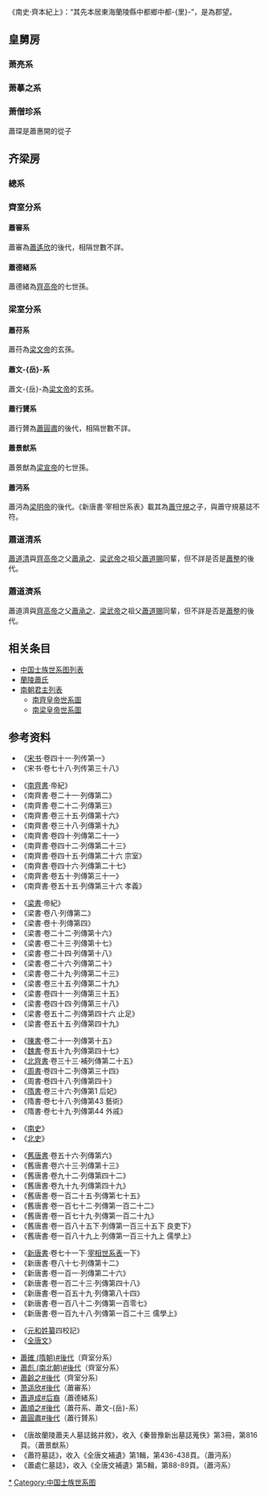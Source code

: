 《南史·齊本紀上》：“其先本居東海蘭陵縣中都鄉中都-{里}-”，是為郡望。

==皇舅房==
===萧亮系===
<center>
{{chart/start|style=font: 80% sans-serif;width:intrinsic;width:-moz-max-content;width:-webkit-max-content;width:max-content;}}
{{chart| | | | | | | | | | | | | Li |Li=侍御史<br>[[萧亮_(东晋)|萧亮]]}}
{{chart| | | | | | | | | | | | | |!}}
{{chart| | | | | | | | | | | | | Zh |Zh=封阳县侯<br>[[萧卓|萧卓]]}}
{{chart| | | | | | | | | |,|-|-|-|(}}
{{chart| | | | | | | | | Ws | | Yz |Ws=孝懿皇后<br>[[萧文寿|萧文寿]]|Yz=封阳县侯<br>[[萧源之|萧源之]]}}
{{chart| | | | | | | | | | | | | |)|-|-|-|.}}
{{chart| | | | | | | | | | | | | Sh | | Sd |Sh=封阳穆侯<br>[[萧思话|萧思话]]|Sd=[[萧思度|萧思度]]}}
{{chart| |,|-|-|-|v|-|-|-|v|-|-|-|+|-|-|-|v|-|-|-|v|-|-|-|.}}
{{chart| Hk | | Hm | | Hj | | Hx | | Hl | | Hq | | Xf |Hk=封阳县侯<br>[[萧惠开|萧惠开]]|Hm=吳興太守<br>[[萧惠明|萧惠明]]|Hj=金紫光祿大夫<br>[[萧惠基|萧惠基]]|Hx=金紫光祿大夫<br>[[萧惠休|萧惠休]]|Hl=征虜長史<br>[[萧惠朗|萧惠朗]]|Hq=[[萧惠蒨|萧惠蒨]]|Xf=[[刘休范|刘休范]]妻}}
{{chart| |!| | | |!| | | |!| | | | | | | | | | | |!}}
{{chart| Ru | | Ss | | Qi | | | | | | | | | | Ji |Ru=封阳县侯<br>[[萧叡|-{萧叡}-]]|Ss=中書侍郎<br>[[萧眎素|萧眎素]]|Qi=臨海郡太守<br>[[萧洽|萧洽]]|Ji=左民尚書<br>[[萧介|萧介]]}}
{{chart| | | | | | | | | | | | | | | | | |,|-|-|-|+|-|-|-|.}}
{{chart| | | | | | | | | | | | | | | | | Yu | | Yi | | To |Yu=黃門侍郎<br>[[萧允|萧允]]|Yi=封阳县侯<br>[[萧引|萧引]]|To=[[萧肜|萧肜]]}}
{{chart| | | | | | | | | | | | | | | | | | | | | |!| | | |!}}
{{chart| | | | | | | | | | | | | | | | | | | | | Dy | | Ly |Dy=武陽博侯<br>[[萧德言|萧德言]]|Ly=[[萧立言|萧立言]]}}
{{chart| | | | | | | | | | | | | | | | | | | | | |!| | | |!}}
{{chart| | | | | | | | | | | | | | | | | | | | | Sh | |Jj |Sh=朝散大夫<br>[[萧沈|萧沈]]|Jj=[[陈敬俭|陈敬俭]]妻}}
{{chart| | | | | | | | | | | | | | | | | | | | | |!}}
{{chart| | | | | | | | | | | | | | | | | | | | | Aj |Aj=徐州刺史<br>[[萧安节|萧安节]]}}
{{chart| | | | | | | | | | | | | | | | | |,|-|-|-|+|-|-|-|v|-|-|-|.| }}
{{chart| | | | | | | | | | | | | | | | | Zz | | Yj | | Gw | | Dt |Zz=中書令<br>[[萧至忠|萧至忠]]|Yj=諫議大夫<br>[[萧元嘉|萧元嘉]]|Gw=工部員外郎<br>[[萧广微|萧广微]]|Dt=[[萧大通|萧大通]]}}
{{chart| | | | | | | | | | | | | |,|-|-|-|+|-|-|-|.}}
{{chart| | | | | | | | | | | | | He | | Ka | | Su |He=[[萧衡|萧衡]]|Ka=[[萧衎|萧衎]]|Su=[[萧随|萧随]]}}
{{chart/end}}
</div>
</center>

===萧摹之系===
<center>
{{chart/start|style=font: 80% sans-serif;width:intrinsic;width:-moz-max-content;width:-webkit-max-content;width:max-content;}}
{{chart| Mz |Mz=征虜將軍<br>[[萧摹之|萧摹之]]}}
{{chart| |)|-|-|-|.|}}
{{chart| Bi | |Ji |Bi=[[萧斌|萧斌]]|Ji=安南諮議參軍<br>[[萧简|萧简]]}}
{{chart/end}}
</div>
</center>

===萧僧珍系===
蕭琛是蕭惠開的從子
<center>
{{chart/start|style=font: 80% sans-serif;width:intrinsic;width:-moz-max-content;width:-webkit-max-content;width:max-content;}}
{{chart| | | | | Sz |Sz=[[萧僧珍|萧僧珍]]}}
{{chart| | | | | |!|}}
{{chart| | | | | Hx |Hx=[[萧惠训|萧惠训]]}}
{{chart| |,|-|-|-|(|}}
{{chart| Gu | | Ch |Gu=[[萧璝|萧璝]]|Ch=平子<br>[[萧琛|萧琛]]}}
{{chart| | | | | |!|}}
{{chart| | | | | Yo |Yo=[[萧游|萧游]]}}
{{chart| | | | | |!|}}
{{chart| | | | | Mi |Mi=[[萧密|萧密]]}}
{{chart/end}}
</center>

==齐梁房==
===總系===
<center>
{{chart/start|style=font: 80% sans-serif;width:intrinsic;width:-moz-max-content;width:-webkit-max-content;width:max-content;}}
{{chart | | | | | | | | | | | | | | | | | | | Zh |Zh=[[萧整|萧整]]}}
{{chart | | | | | | | | | |,|-|-|-|-|-|-|-|-|-|^|-|-|-|-|-|-|-|-|-|.}}
{{chart | | | | | | | | | Ju | | | | | | | | | | | | | | | | | | Xi |Ju=[[萧隽|萧隽]]|Xi=[[蕭鎋|蕭鎋]]}}
{{chart | | | | | | | | | |!| | | | | | | | | | | | | | | | | | | |!}}
{{chart | | | | | | | | | Le | | | | | | | | | | | | | | | | | | Fu |Le=[[萧乐子|萧乐子]]|Fu=[[萧副子|萧副子]]}}
{{chart | | | | | | | | | |!| | | | | | | | | | | | | | | | | | | |!}}
{{chart | | | | | | | | | Cz | | | | | | | | | | | | | | | | | | Dc |Cz=齐宣帝<br>[[萧承之|萧承之]]|Dc=[[萧道赐|萧道赐]]}}
{{chart | | | | | |,|-|-|-|^|-|-|-|.| | | | | | | | | | | | | | | |!}}
{{chart | | | | | Ds | | | | | | Dc | | | | | | | | | | | | | | Sz |Ds=齐景皇<br>[[萧道生|萧道生]]|Dc='''齐高帝'''<br>[[萧道成|萧道成]]|Sz=梁文帝<br>[[萧顺之|萧顺之]]}}
{{chart | | | | | |!| | | | | | | |!| | | |,|-|-|-|-|-|-|-|-|-|-|-|+|-|-|-|-|-|-|-|-|-|-|-|-|-|-|-|-|-|-|-|v|-|-|-|.|}}
{{chart | | | | | Lu | | | | | | Ze | | Yi | | | | | | | | | | Ya | | | | | | | | | | | | | | | | | | Ho | | Hu |Lu='''齐明帝'''<br>[[萧鸾|萧鸾]]|Ze='''齐武帝'''<br>[[萧赜|萧赜]]|Yi=长沙宣武王<br>[[萧懿|萧懿]]|Ya='''梁武帝'''<br>[[萧衍|萧衍]]|Ho=临川靖惠王<br>[[萧宏|萧宏]]|Hu=鄱陽忠烈王<br>[[蕭恢|蕭恢]]}}
{{chart | |,|-|-|-|+|-|-|-|.| | | |!| | | |!| | | | | | | |,|-|-|-|+|-|-|-|-|-|-|-|-|-|-|-|v|-|-|-|.| | | |!| | | |!}}
{{chart | Bj | | By | | Br | | Cm | | Ym | | | | | | To | | Ga | | | | | | | | | | Yi | | Ji | | Lh | | Ds |Bj='''东昏侯'''<br>[[萧宝卷|萧宝卷]]|By=鄱陽王<br>[[萧宝夤|萧宝夤]]|Br='''齐和帝'''<br>[[萧宝融|萧宝融]]|Cm=齐文帝<br>[[萧长懋|萧长懋]]|Ym='''梁闵帝'''<br>[[萧渊明|萧渊明]]|To=梁昭明帝<br>[[萧统|萧统]]|Ga='''梁简文帝'''<br>[[萧纲|萧纲]]|Yi='''梁元帝'''<br>[[萧绎|萧绎]]|Ji=武陵贞献王<br>[[萧纪|萧纪]]|Lh=臨賀王<br>[[萧正德|萧正德]]|Ds=武林侯<br>[[蕭諮|蕭諮]]}}
{{chart | | | | | | | | | |,|-|-|-|(| | | |!| | | |,|-|-|-|(| | | | | | | | | | | | | | | |)|-|-|-|.| | | | | | | |!}}
{{chart | | | | | | | | | Zy | | Zw | | Du | | Hu | | Ch | | | | | | | | | | | | | | Fd | | Fz | | | | | | Zc |Zy='''鬱林王'''<br>[[萧昭业|萧昭业]]|Zw='''海陵恭王'''<br>[[萧昭文|萧昭文]]|Hu=梁安帝<br>[[萧欢|萧欢]]|Ch='''梁宣帝'''<br>[[萧詧|萧詧]]|Fd=武烈世子<br>[[萧方等|萧方等]]|Fz='''梁敬帝'''<br>[[萧方智|萧方智]]|Du=高唐王<br>[[蕭盾|蕭盾]]|Zc=江陰郡王<br>[[蕭季卿|蕭季卿]]}}
{{chart | | | | | | | | | | | | | | | | | |!| | | |!| | | |)|-|-|-|-|-|-|-|-|-|-|-|.| | | |!}}
{{chart | | | | | | | | | | | | | | | | | Gy | | Do | | Ku | | | | | | | | | | Ya | | Zh |Do=豫章王<br>[[萧栋|萧栋]]|Ku='''梁明帝'''<br>[[萧岿|萧岿]]|Ya=河間忠烈王<br>[[蕭巖_(南北朝)|蕭巖]]|Zh=永嘉王<br>[[萧庄|萧庄]]|Gy=高邑公<br>[[蕭岱|蕭岱]]}}
{{chart | | | | | | | | | | | | | | | | | |!| | | |,|-|-|-|+|-|-|-|v|-|-|-|.| | | |!}}
{{chart | | | | | | | | | | | | | | | | | Zh | | Xh | | Co | | Uy | | Yu | | Xu |Xh=[[愍皇后_(隋朝)|萧皇后]]|Yu=[[萧瑀|萧瑀]]|Co='''梁孝靖帝'''<br>[[萧琮|萧琮]]|Xu=河間文憲王<br>[[萧璿|萧璿]]|Uy=[[蕭珣|蕭珣]]|Zh=[[蕭憬|蕭憬]]}}
{{chart | | | | | | | | | | | | | | | | | |!| | | | | | | |,|-|-|-|(| | | | | | | |!}}
{{chart | | | | | | | | | | | | | | | | | Yl | | | | | | Ju | | Un | | | | | | Xi |Xi=[[萧铣|萧铣]]|Ju=[[蕭鉅|蕭鉅]]|Un=[[蕭鈞_(唐朝)|蕭鈞]]|Yl=[[蕭元祚|蕭元祚]]}}
{{chart | | | | | | | | | | | | | | | | | |!| | | | | | | |!| | | |!| | | | |}}
{{chart | | | | | | | | | | | | | | | | | Li | | | | | | Se | | Gu | | | | | | | |Se=[[萧嗣業|萧嗣業]]|Gu=[[蕭灌|蕭灌]]|Li=[[蕭諒|蕭諒]]}}
{{chart | | | | | | | | | | | | | | | | | |!| | | | | | | | | | | |!| | | | |}}
{{chart | | | | | | | | | | | | | | | | | Zh | | | | | | | | | | So | | | | | | | |So=[[蕭嵩|蕭嵩]]|Zh=[[萧直_(唐朝)|蕭直]]}}
{{chart | | | | | | | | | | | | | | | | | |!| | | | | | | |,|-|-|-|(| | | | |}}
{{chart | | | | | | | | | | | | | | | | | Ge | | | | | | Hu | | He | | | |Hu=[[蕭華_(唐朝)|蕭華]]|He=[[蕭衡|蕭衡]]|Ge=[[萧革_(唐朝)|蕭革]]}}
{{chart | | | | | | | | | | | | | | | | | |!| | | |,|-|-|-|(| | | |)|-|-|-|.| | | | |}}
{{chart | | | | | | | | | | | | | | | | | Ye | | Eo | | Wu | | Fu | | Sh | | | |Fu=[[萧复|萧复]]|Sh=[[蕭升|蕭升]]|Eo=[[蕭恆|蕭恆]]|Wu=[[蕭悟|蕭悟]]|Ye=[[蕭鄴|蕭鄴]]}}
{{chart | | | | | | | | | | | | | | | | | | | | | |!| | | |!| | | |!| | | |!|}}
{{chart | | | | | | | | | | | | | | | | | | | | | Fu | | Fa | | Zh | | Hu | | | |Fu=[[蕭俛|蕭俛]]|Fa=[[蕭倣_(唐朝)|蕭倣]]|Hu=惠妃<br>[[蕭妃_(唐順宗)|蕭氏]]|Zh=[[蕭偡|蕭偡]]}}
{{chart | | | | | | | | | | | | | | | | | | | | | | | | | |!| | | |!| | | | | | | |}}
{{chart | | | | | | | | | | | | | | | | | | | | | | | | | Li | | Zh | | | | | | | |Li=[[蕭廩_(唐朝)|蕭廩]]|Zh=[[蕭寘|蕭寘]]}}
{{chart | | | | | | | | | | | | | | | | | | | | | |,|-|-|-|(| | | |!| | | | | | | |}}
{{chart | | | | | | | | | | | | | | | | | | | | | Qi | | Yi | | Go | | | | | | | |Qi=[[蕭頃|蕭頃]]|Yi=[[蕭益|蕭益]]|Go=[[蕭遘|蕭遘]]}}
{{chart | | | | | | | | | | | | | | | | | | | | | | | | | |!| | | | | | | |}}
{{chart | | | | | | | | | | | | | | | | | | | | | | | | | Cu | |Cu=[[蕭漼|蕭漼]]}}
{{chart | | | | | | | | | | | | | | | | | | | | | | | | | |!| | | | | | | |}}
{{chart | | | | | | | | | | | | | | | | | | | | | | | | | Yf | |Yf=[[蕭義方|蕭義方]]}}
{{chart | | | | | | | | | | | | | | | | | | | | | | | | | |!| | | | | | | |}}
{{chart | | | | | | | | | | | | | | | | | | | | | | | | | Zo | |Zo=[[蕭揔|蕭揔]]}}
{{chart/end}}
</div>
</center>

===齊室分系===
<center>
{{chart/start|style=font: 80% sans-serif;width:intrinsic;width:-moz-max-content;width:-webkit-max-content;width:max-content;}}
{{chart| | | | | | | | | | | | | | | | | | | | | | | | | | | | | | | | | | | | | | | | | | | | | | | | | | | | | | | | | | | | | | | | | | | | | | | | | | | | | | | | | | | | | | | | | | | | | | | | |  Ju | Ju=即丘令<br>[[蕭雋|蕭雋]]}}
{{chart| | | | | | | | | | | | | | | | | | | | | | | | | | | | | | | | | | | | | | | | | | | | | | | | | | | | | | | | | | | | | | | | | | | | | | | | | | | | | | | | | | | | | | | | | | | | | | | | | |)|-|-|-|-|-|-|-|-|-|-|-|-|-|-|-|-|-|-|-|-|-|-|-|-|-|-|-|-|-|-|-|-|-|-|-|-|-|-|-|-|-|-|-|-|-|-|-|-|-|-|-|-|-|-|-|-|-|-|-|-|-|-|-|-|-|-|-|-|-|-|-|-|-|-|-|-|-|-|-|-|-|-|-|-|-|-|-|-|-|-|-|-|-|-|-|-|-|-|-|-|-|-|-|-|-|-|-|-|-|-|-|-|-|-|-|-|-|-|-|-|-|-|-|-|-|-|-|-|-|-|-|-|-|-|-|-|-|-|-|-|-|-|-|-|-|-|-|-|-|-|-|.|}}
{{chart| | | | | | | | | | | | | | | | | | | | | | | | | | | | | | | | | | | | | | | | | | | | | | | | | | | | | | | | | | | | | | | | | | | | | | | | | | | | | | | | | | | | | | | | | | | | | | | | |  Yz | | | | | | | | | | | | | | | | | | | | | | | | | | | | | | | | | | | | | | | | | | | | | | | | | | | | | | | | | | | | | | | | | | | | | | | | | | | | | | | | | | | | | | | | | | | | | | | | | | | | | | | | | | | | | | | | | | | | | | | | | | | | | | | | | | | | | | | | | | | | | | | | | | | | | |  Lz | Yz=太常<br>[[蕭樂子|蕭樂子]]|Lz=衛軍錄事參軍<br>[[蕭隆子|蕭隆子]]}}
{{chart| | | | | |,|-|-|-|-|-|-|-|-|-|-|-|-|-|-|-|-|-|-|-|-|-|-|-|-|-|-|-|-|-|-|-|-|-|-|-|-|-|-|-|-|-|-|-|-|-|-|-|-|-|-|-|-|-|-|-|-|-|-|-|-|-|-|-|-|-|-|-|-|-|-|-|-|-|-|-|-|-|-|-|-|-|-|-|-|-|-|-|-|-|-|-|+|-|-|-|-|-|-|-|-|-|-|-|-|-|-|-|-|-|-|-|-|-|-|-|-|-|-|-|-|-|-|-|-|-|-|-|-|-|-|-|-|-|-|-|-|-|-|-|-|-|-|-|-|-|-|-|-|-|-|-|-|-|-|-|-|-|-|-|-|-|-|-|-|-|-|-|-|-|-|-|-|-|-|-|-|-|-|-|-|-|-|-|-|-|-|-|-|-|-|-|-|-|-|-|-|-|-|-|-|-|-|-|-|-|-|-|-|-|-|-|-|-|-|-|-|-|-|-|-|-|-|-|-|-|-|-|-|-|-|-|-|-|-|-|-|-|-|-|.| | | |!|}}
{{chart| | | | |  Fz | | | | | | | | | | | | | | | | | | | | | | | | | | | | | | | | | | | | | | | | | | | | | | | | | | | | | | | | | | | | | | | | | | | | | | | | | | | | | | | | | | | | | | | | | |  Cz | | | | | | | | | | | | | | | | | | | | | | | | | | | | | | | | | | | | | | | | | | | | | | | | | | | | | | | | | | | | | | | | | | | | | | | | | | | | | | | | | | | | | | | | | | | | | | | | | | | | | | | | | | | | | | | | | | | | | | | | | | | | | | | | | | | | | | | | | | | | | | | | | |  Yz | |  Sz | Fz=西平太守<br>[[蕭奉之|蕭奉之]]|Cz='''宣'''皇帝<br>[[蕭承之|蕭承之]]|Yz=員外郎<br>[[蕭爰之|蕭爰之]]|Sz=冠軍中兵參軍<br>[[蕭始之|蕭始之]]}}
{{chart| | | | | |:| | | | | | | |,|-|-|-|-|-|-|-|-|-|-|-|-|-|-|-|v|-|-|-|-|-|-|-|-|-|-|-|-|-|-|-|-|-|-|-|-|-|-|-|-|-|-|-|-|-|-|-|-|-|-|-|-|-|-|-|-|-|-|-|-|-|-|-|-|-|-|-|-|-|-|-|-|-|-|-|-|-|-|-|-|-|-|-|(| | | | | | | | | | | | | | | | | | | | | | | | | | | | | | | | | | | | | | | | | | | | | | | | | | | | | | | | | | | | | | | | | | | | | | | | | | | | | | | | | | | | | | | | | | | | | | | | | | | | | | | | | | | | | | | | | | | | | | | | | | | | | | | | | | | | | | | | | | | | | | | | | | | |!| | | |!|}}
{{chart| | | | | |:| | | | | | |  Dd | | | | | | | | | | | | | |  Ds | | | | | | | | | | | | | | | | | | | | | | | | | | | | | | | | | | | | | | | | | | | | | | | | | | | | | | | | | | | | | | | | | |  Dc | | | | | | | | | | | | | | | | | | | | | | | | | | | | | | | | | | | | | | | | | | | | | | | | | | | | | | | | | | | | | | | | | | | | | | | | | | | | | | | | | | | | | | | | | | | | | | | | | | | | | | | | | | | | | | | | | | | | | | | | | | | | | | | | | | | | | | | | | | | | | | | | | |  Jz | |  Cf | Dd=衡陽'''元'''王<br>(1)[[蕭道度|蕭道度]]|Ds=始安'''貞'''王<br>(2)[[蕭道生|蕭道生]]|Dc=太祖'''高'''皇帝<br>(3)[[蕭道成|蕭道成]]|Jz=始興王國中軍<br>[[蕭敬宗|蕭敬宗]]|Cf=南豐'''懿'''伯<br>[[蕭赤斧|蕭赤斧]]}}
{{chart| | | | | |:| | | | | | | |:| | | | | | | | | | | | | | | |!|F|~|~|~|~|~|~|~|~|~|~|~|~|~|~|~|~|~|~|~|~|~|~|~|~|~|~|~|~|~|~|~|~|~|~|~|~|~|~|~|~|~|~|~|~|~|~|~|~|~|~|~|~|~|~|~|~|~|~|~|~|~|~|~|~|~|J|!| | | | | | | | | | | | | | | | | | | | | | | | | | | | | | | | | | | | | | | | | | | | | | | | | | | | | | | | | | | | | | | | | | | | | | | | | | | | | | | | | | | | | | | | | | | | | | | | | | | | | | | | | | | | | | | | | | | | | | | | | | | | | | | | | | | | | | | | | | | | | | | | | | | |!| | | |!|}}
{{chart| | | | | |:| | | | | | | |D|~|~|~|~|~|~|~|~|~|~|~|~|~|~|~|t|%|~|~|~|~|~|~|~|~|~|~|~|~|~|~|~|~|~|~|~|~|~|~|~|~|~|~|~|~|~|~|~|~|~|~|~|~|~|~|~|~|~|~|~|~|~|~|~|~|~|~|~|~|~|~|~|~|~|~|~|~|~|~|~|~|~|~|t|~|~|~|~|~|~|~|~|~|~|~|~|~|~|~|~|~|~|~|~|~|~|~|~|~|~|~|~|~|~|~|~|~|~|~|~|~|~|~|~|~|~|~|~|~|~|~|~|~|~|~|~|~|~|~|~|~|~|~|~|~|~|~|~|~|~|~|~|~|~|~|~|~|~|~|~|~|~|~|~|~|~|~|~|~|~|~|~|~|~|~|~|~|~|~|~|~|~|~|~|~|~|~|~|~|~|~|~|~|~|~|~|~|~|~|~|~|~|~|~|~|~|7| | | | | | | | | | | | | | | | | | | | | | | | |!| | | |!|}}
{{chart| | | | | |:| | | |,|-|-|-|*|-|-|-|-|-|-|-|-|-|-|-|-|-|-|-|+|*|-|-|-|-|-|-|-|-|-|-|-|-|-|-|-|-|-|-|-|-|-|-|.| | | | | | | | | | | | | | | | | | | | | | | | | | | | | | | | | | | | | | | | | | | |)|-|-|-|-|-|-|-|-|-|-|-|-|-|-|-|-|-|-|-|-|-|-|-|-|-|-|-|-|-|-|-|-|-|-|-|-|-|-|-|-|-|-|-|-|-|-|-|-|-|-|-|-|-|-|-|-|-|-|-|v|-|-|-|-|-|-|-|-|-|-|-|-|-|-|-|-|-|-|-|-|-|-|-|v|-|-|-|-|-|-|-|v|-|-|-|-|-|-|-|v|-|-|-|-|-|-|-|v|-|-|-|v|-|-|-|v|-|-|-|v|-|-|*|v|-|-|-|v|-|-|-|v|-|-|-|v|-|-|-|v|-|-|-|.| | | |!| | | |)|-|-|-|v|-|-|-|.|}}
{{chart| | | | | |:| | |  Fe | | |:| | | | | | | | | | | | | | |  Lu | | | | | | | | | | | | | | | | | | | | | |  Mi | | | | | | | | | | | | | | | | | | | | | | | | | | | | | | | | | | | | | | | | | |  Ze | | | | | | | | | | | | | | | | | | | | | | | | | | | | | | | | | | | | | | | | | | | | | | | | | | | | | | | | | |  Yi | | | | | | | | | | | | | | | | | | | | | |  Yg | | | | | |  Hu | | | | | |  Ye | | | | | |  Ga | |  Qi | |  Sh | |  Ji | |  Ju | |  Fr | |  Ru | |  Ke | |  Qq | |  Xu | |  Jx | |  Yz | |  Yd | |  Yf | Fe=始安'''靖'''王<br>(1)[[萧凤_(南朝)|萧凤]]|Lu=高宗'''明'''皇帝<br>(2)[[蕭鸞|蕭鸞]]|Mi=安陸'''昭'''王<br>(3)[[蕭緬|蕭緬]]|Ze=世祖'''武'''皇帝<br>(1)[[蕭賾|蕭賾]]|Yi=豫章'''文獻'''王<br>(2)[[蕭嶷|蕭嶷]]|Yg=臨川'''獻'''王<br>(3)[[蕭映|蕭映]]|Hu=長沙'''威'''王<br>(4)[[蕭晃|蕭晃]]|Ye=武陵'''昭'''王<br>(5)[[蕭曅|蕭曅]]|Ga=安成'''恭'''王<br>(6)[[蕭暠|蕭暠]]|Qi=鄱陽王<br>(7)[[蕭鏘|蕭鏘]]|Sh=桂陽王<br>(8)[[蕭鑠|蕭鑠]]|Ji=始興'''簡'''王<br>(10)[[蕭鑑|蕭鑑]]|Ju=衡陽王<br>(11)[[蕭鈞|蕭鈞]]|Fr=江夏王<br>(12)[[蕭鋒_(南齊)|蕭鋒]]|Ru=南平王<br>(15)[[蕭銳_(南齊)|蕭銳]]|Ke=宜都王<br>(16)[[蕭鏗|蕭鏗]]|Qq=晉熙王<br>(18)[[蕭銶|蕭銶]]|Xu=河東王<br>(19)[[蕭鉉|蕭鉉]]|Jx=新吳'''忠'''侯<br>[[蕭景先|蕭景先]]|Yz=巴東'''獻武'''公<br>[[蕭穎冑|蕭穎冑]]|Yd=作唐'''康'''侯<br>(5)[[蕭穎達|蕭穎達]]|Yf=右衛將軍<br>[[蕭穎孚|蕭穎孚]]}}
{{chart| | | | | |:| | | |!|:| | |L|~|~|~|~|~|~|~|~|~|~|~|~|~|~|~|t|~|~|~|~|~|~|~|~|~|~|~|~|~|~|~|~|~|~|~|~|~|~|~|t|~|~|~|~|~|~|~|~|~|~|~|~|~|~|~|~|~|~|~|~|~|~|~|~|~|~|~|~|~|~|~|~|~|~|~|~|~|~|~|~|~|~|~|t|~|~|~|~|~|~|~|~|~|~|~|~|~|~|~|~|~|~|~|~|~|~|~|~|~|~|V|~|~|~|~|~|~|~|~|~|~|~|~|~|~|~|~|~|~|~|~|~|~|~|~|~|~|~|~|~|~|~|~|t|~|~|~|~|~|~|~|~|~|~|~|~|~|~|~|~|~|~|~|~|~|~|~|t|%|~|~|~|~|~|~|t|~|~|~|~|~|~|~|t|~|~|7| | | | |!| | | | | | | | | | | |!| | | | | | | | | | | | | | | | | | | | | | | | | | | |!| | | |!| | | |!| | | | |}} 
{{chart| | | | | |:| | | |!|L|~|~|~|~|~|~|~|~|~|~|~|~|~|~|~|~|~|~|t|~|~|~|~|~|~|~|~|~|~|~|~|~|~|~|~|~|~|~|~|~|~|7|!| | | | | | | | | | | | | | | | | | | | | | | | | | | | | | | | | | | | | | | | | | | |!| | | | | | | | | | | | | | | | | | | | | | | | | | |:| | | | | | | | | | | | | | | | | | | | | | | | | | | | | | | | |!| | | | | | | | | | | | | | | | | | | | | | | |!|L|~|~|~|~|~|~|t|~|~|7| | | | |!| | |:| | | | |!| | | | | | | | | | | |!| | | | | | | | | | | | | | | | | | | | | | | | | | | |!| | | |!| | | |!| | | | |}}
{{chart| |,|-|-|-|*|v|-|-|(| | | |,|-|-|-|v|-|-|-|v|-|-|-|v|-|-|-|+|-|-|-|v|-|-|-|v|-|-|-|v|-|-|-|.| | | |,|-|-|*|+|-|-|-|.| | | |,|-|-|-|v|-|-|-|v|-|-|-|v|-|-|-|v|-|-|-|v|-|-|-|v|-|-|-|v|-|-|-|v|-|-|-|+|-|-|-|v|-|-|-|v|-|-|-|v|-|-|-|v|-|-|-|v|-|-|-|v|-|-|*|v|-|-|-|v|-|-|-|.| | | |,|-|-|-|v|-|-|-|v|-|-|-|v|-|-|-|v|-|-|-|+|-|-|-|v|-|-|-|-|-|-|-|v|-|-|-|v|-|-|-|.| | | |)|-|-|-|.| | | |)|-|-|*|.| | | |)|-|-|*|.| | | |!| | | | | | | | | | | |!| | | | | | | | | | | | | | | | | | | | | | | | | | | |!| | | |!| | | |)|-|-|-|.|}}
{{chart|  Yg | |  Yx | |  Yc | |  By | |  Bj | |  Bx | |  Bn | |  Bg | |  Br | |  Bu | |  Bs | |  Bz | |  Bi | |  Bl | |  Bh | |  Zm | |  Zl | |  Zq | |  Zx | |  Zj | |  Zo | |  Zg | |  Zz | |  Mi | |  Ha | |  Lu | |  Zn | |  Yu | |  We | |  Ju | |  Li | |  Mn | |  Ja | |  Xi | |  Ya | |  Yb | |  Yy | |  Yd | |  Ye | |  Yf | |  Yz | | | | | |  Yh | |  Yi | |  Yj | |  Pa | |  Pb | |  Pc | |  Pd | |  Pe | |  Pf | |  Pg | | | | | | | | | |  Ph | | | | | | | | | | | | | | | | | | | | | | | | | |  Pi | |  Pj | |  Pk | |  Pl | Yg=始安王<br>(1)[[蕭遙光|蕭遙光]]|Yx=曲江'''康'''公<br>(2)[[蕭遙欣|蕭遙欣]]|Yc=豐城'''憲'''公<br>(3)[[蕭遙昌|蕭遙昌]]|By=巴陵'''隱'''王<br>(1)[[蕭寶義|蕭寶義]]|Bj=東昏侯<br>(2)[[蕭寶卷|蕭寶卷]]|Bx=江夏王<br>(3)[[蕭寶玄|蕭寶玄]]|Bn=廬陵王<br>(5)[[蕭寶源|蕭寶源]]|Bg=鄱陽王<br>(6)[[蕭寶夤|蕭寶夤]]|Br='''和'''皇帝<br>(8)[[蕭寶融|蕭寶融]]|Bu=邵陵王<br>(9)[[蕭寶攸|蕭寶攸]]|Bs=晉熙王<br>(10)[[蕭寶嵩|蕭寶嵩]]|Bz=桂陽王<br>(11)[[蕭寶貞|蕭寶貞]]|Bi=湘東王<br>(1)[[蕭寶晊|蕭寶晊]]|Bl=始安王<br>(2)[[蕭寶覽|蕭寶覽]]|Bh=宵城公<br>(3)[[蕭寶宏|蕭寶宏]]|Zm=世宗'''文'''皇帝<br>(1)[[蕭長懋|蕭長懋]]|Zl=竟陵'''文宣'''王<br>(2)[[蕭子良|蕭子良]]|Zq=廬陵王<br>(3)[[蕭子卿|蕭子卿]]|Zx=魚復侯<br>(4)[[蕭子響|蕭子響]]|Zj=安陸王<br>(5)[[蕭子敬|蕭子敬]]|Zo=晉安王<br>(7)[[蕭子懋|蕭子懋]]|Zg=隋王<br>(8)[[蕭子隆|蕭子隆]]|Zz=建安王<br>(9)[[蕭子真|蕭子真]]|Mi=西陽王<br>(10)[[蕭子明|蕭子明]]|Ha=南海王<br>(11)[[蕭子罕|蕭子罕]]|Lu=巴陵王<br>(13)[[蕭子倫|蕭子倫]]|Zn=邵陵王<br>(14)[[蕭子貞|蕭子貞]]|Yu=臨賀王<br>(16)[[蕭子岳|蕭子岳]]|We=西陽王<br>(17)[[蕭子文|蕭子文]]|Ju=衡陽王<br>(18)[[蕭子峻|蕭子峻]]|Li=南康王<br>(19)[[蕭子琳|蕭子琳]]|Mn=永陽王<br>(20)[[蕭子珉|蕭子珉]]|Ja=湘東王<br>(21)[[蕭子建|蕭子建]]|Xi=南郡王<br>(23)[[蕭子夏|蕭子夏]]|Ya=豫章'''哀'''世子<br>(1)[[蕭子廉|蕭子廉]]|Yb=南康'''恭'''子<br>(2)[[蕭子恪|蕭子恪]]|Yy=泉陵侯<br>(3)[[蕭子操|蕭子操]]|Yd=洮陽侯<br>(4)[[蕭子行|蕭子行]]|Ye=宜陽侯<br>(5)[[蕭子光|蕭子光]]|Yf=祁陽'''文'''子<br>(6)[[蕭子範|蕭子範]]|Yz=寧都'''驕'''子<br>(8)[[蕭子顯|蕭子顯]]|Yh=新浦子<br>(9)[[蕭子雲|蕭子雲]]|Yi=驃騎長史<br>[[蕭子暉|蕭子暉]]|Yj=南徐州治中<br>[[蕭子開|蕭子開]]|Pa=臨川王<br>(1)[[蕭子晉|蕭子晉]]|Pb=州陵侯<br>(2)[[蕭子游|蕭子游]]|Pc=長沙王<br>蕭子□|Pd=平樂侯<br>[[蕭子賢|蕭子賢]]|Pe=武陵王<br>蕭子□|Pf=衡陽王<br>(3)[[蕭子坦|蕭子坦]]|Pg=安成王<br>蕭子□|Ph=始興王<br>蕭子□|Pi=北中郎司馬<br>[[蕭毅_(南齊)|蕭毅]]|Pj=巴東公<br>[[蕭靡|蕭靡]]|Pk=作唐侯<br>[[蕭敏_(南朝)|蕭敏]]|Pl=信武長史<br>(7)[[蕭斆|蕭斆]]}}
{{chart| | | | | |!| | | | | | | |!| | | |!| | | | | | | | | | | |!| | | | | | | | | | | | | | | | | | | | | | | | | | | | | | | |!| | | |!| | | | | | | | | | | | | | | |!| | | |L|~|~|~|~|~|~|~|~|~|~|~|~|~|~|~|~|~|~|~|~|~|~|~|~|~|~|~|~|~|~|~|~|~|~|~|~|~|~|~|~|~|~|~|~|~|~|~|~|~|~|~|t|~|~|~|t|~|~|~|~|~|~|~|~|~|~|7| | | | |!| | | |!| | | | | | | |!| | | | | | | | | | | | | | | | | | | | | | | |!|}}
{{chart| | | | | |!| | | | | | | |!| | | |)|-|-|-|.| | | |,|-|-|-|+|-|-|-|.| | | | | | | | | | | | | | | |,|-|-|-|v|-|-|-|v|-|-|-|(| | | |)|-|-|-|.| | | | | | | | | | | |!| | | | | | | | | | | | | | | | | | | | | | | | | | | | | | | | | | | | | | | | | | | | | | | | | | | | | | | |!| | | |!| | | | | | | |,|-|-|*|v|-|-|-|(| | | |)|-|-|-|.| | | |!| | | | | | | | | | | | | | | | | | | | | | | |!|}}
{{chart| | | | |  Ji | | | | | |  Pi | |  So | |  Za | |  Li | |  Qu | |  Ka | | | | | | | | | | | | | |  Zy | |  Zw | |  Zx | |  Zc | |  Zz | |  Zg | | | | | | | | | |  Zj | | | | | | | | | | | | | | | | | | | | | | | | | | | | | | | | | | | | | | | | | | | | | | | | | | | | | |  Yl | |  Cu | | | | | |  Pa | |  Qe | |  Qi | |  Xu | |  Ki | |  Te | | | | | | | | | | | | | | | | | | | | | |  Bi | Ji=新安太守<br>[[蕭幾|蕭幾]]|Pi=巴陵王<br>[[蕭屏|蕭屏]]|So=皇太子<br>[[蕭誦|蕭誦]]|Za=丹楊王<br>[[蕭贊|蕭贊]]|Li=[[蕭烈|蕭烈]]|Qu=[[蕭權|蕭權]]|Ka=[[蕭凱_(北魏)|蕭凱]]|Zy=鬱林王<br>(1)[[蕭昭業|蕭昭業]]|Zw=海陵'''恭'''王<br>(2)[[蕭昭文|蕭昭文]]|Zx=巴陵王<br>(3)[[蕭昭秀|蕭昭秀]]|Zc=桂陽王<br>(4)[[蕭昭粲|蕭昭粲]]|Zz=巴陵王<br>[[蕭昭胄|蕭昭胄]]|Zg=永新侯<br>[[蕭昭穎|蕭昭穎]]|Zj=始興內史<br>[[蕭昭基|蕭昭基]]|Yl=新淦侯<br>[[蕭元琳|蕭元琳]]|Cu=尚書吏部郎<br>[[蕭瑳|蕭瑳]]|Pa=中軍記室參軍<br>[[蕭滂|蕭滂]]|Qe=司農少卿<br>[[蕭確_(隋朝)|蕭確]]|Qi='''靜'''子<br>[[蕭乾_(南朝)|蕭乾]]|Xu=太子中庶子<br>[[蕭序|蕭序]]|Ki=侍中<br>[[蕭愷|蕭愷]]|Te=海鹽令<br>(2)[[蕭特|蕭特]]|Bi=齊郡'''貞'''公<br>[[蕭彪_(南北朝)|蕭彪]]}}
{{chart| | | | | |!| | | | | | | | | | | | | | | |L|~|~|~|~|~|~|~|~|~|~|~|~|~|~|~|~|~|~|~|~|~|~|~|~|~|~|~|~|~|~|~|~|~|~|~|~|~|~|~|~|~|~|~|t|~|~|~|~|~|~|~|~|~|~|~|~|~|~|~|~|~|~|~|~|~|~|~|~|~|~|~|~|~|~|~|~|~|~|~|~|~|~|~|~|~|~|~|~|~|~|~|~|~|~|~|~|~|~|~|~|~|~|~|~|~|~|~|~|~|~|~|~|~|~|~|~|~|~|~|~|~|~|~|~|~|~|~|~|~|~|~|t|~|~|~|~|~|~|~|~|~|~|~|~|~|~|~|~|~|~|~|~|~|~|~|~|~|~|~|~|~|~|~|~|~|~|~|~|~|~|~|t|~|~|~|~|~|~|~|~|~|~|~|~|~|~|~|~|7| |}}
{{chart| | | | | |!| | | | | | | | | | | | | | | | | | | | | | | | | | | | | | | | | | | | | | | | | | | | | | | | | | | | | | | | | | | |)|-|-|-|.| | | | | | | | | | | | | | | | | | | | | | | | | | | | | | | | | | | | | | | | | | | | | | | | | | | | | | | | | | | | | | | | | | | | | | | | | | | | | | | | | | | |!| | | | | | | | | | | | | | | | | | | | | | | | | | | | | | | | | | | | | | | |)|-|-|-|-|-|-|-|-|-|-|-|-|-|-|-|.|:| |}}
{{chart| | | | |  Qi | | | | | | | | | | | | | | | | | | | | | | | | | | | | | | | | | | | | | | | | | | | | | | | | | | | | | | | | | |  To | |  Be | | | | | | | | | | | | | | | | | | | | | | | | | | | | | | | | | | | | | | | | | | | | | | | | | | | | | | | | | | | | | | | | | | | | | | | | | | | | | | | | | |  Ju | | | | | | | | | | | | | | | | | | | | | | | | | | | | | | | | | | | | | |  Qo | | | | | | | | | | | | | |  He | Qi=永康令<br>[[蕭清_(南朝)|蕭清]]|To=監利侯<br>[[蕭同|蕭同]]|Be=鎮西參軍<br>[[蕭賁_(文學家)|蕭賁]]|Ju=普州司馬<br>蕭浚|Qo=湮陽公<br>蕭峭|He=沛郡公<br>蕭亨}}
{{chart| | | | | | | | | | | | | | | | | | | | | | | | | | | | | | | | | | | | | | | | | | | | | | | | | | | | | | | | | | | | | | | | | | | | | | | | | | | | | | | | | | | | | | | | | | | | | | | | | | | | | | | | | | | | | | | | | | | | | | | | | | | | | | | | | | | | | | | | | | | | | | | | | | | | | |,|-|-|-|(| | | | | | | | | | | | | | | | | | | | | | | | | | | | | | | | | | | | | | | |!| | | | | | | | | | | | | | | |!| | |}}
{{chart| | | | | | | | | | | | | | | | | | | | | | | | | | | | | | | | | | | | | | | | | | | | | | | | | | | | | | | | | | | | | | | | | | | | | | | | | | | | | | | | | | | | | | | | | | | | | | | | | | | | | | | | | | | | | | | | | | | | | | | | | | | | | | | | | | | | | | | | | | | | | | | | | | | | |  Sy | |  Wy | | | | | | | | | | | | | | | | | | | | | | | | | | | | | | | | | | | | | |  Lz | | | | | | | | | | | | | |  Ya | Sy=唐昌縣丞<br>(2)蕭紹遠|Wy=睦州別駕<br>蕭文遠|Lz=方陽男<br>[[蕭齡之|蕭齡之]]|Ya=江陰男<br>蕭儼}}
{{chart| | | | | | | | | | | | | | | | | | | | | | | | | | | | | | | | | | | | | | | | | | | | | | | | | | | | | | | | | | | | | | | | | | | | | | | | | | | | | | | | | | | | | | | | | | | | | | | | | | | | | | | | | | | | | | | | | | | | | | | | | | | | | | | | | | | | | | | | | | | | | | | | | |,|-|-|-|(| | | |!| | | | | | | | | | | | | | | | | | | | | | | | | | | |,|-|-|-|-|-|-|-|-|-|-|-|+|-|-|-|.| | | | | | | | | | | |!| | |}}
{{chart| | | | | | | | | | | | | | | | | | | | | | | | | | | | | | | | | | | | | | | | | | | | | | | | | | | | | | | | | | | | | | | | | | | | | | | | | | | | | | | | | | | | | | | | | | | | | | | | | | | | | | | | | | | | | | | | | | | | | | | | | | | | | | | | | | | | | | | | | | | | | | | | |  Cy | |  Ce | |  Ch | | | | | | | | | | | | | | | | | | | | | | | | | |  Dz | | | | | | | | | |  Dl | |  Dc | | | | | | | | | |  Xz | Cy=綿州別駕<br>(1)蕭重洋|Ce=郾城縣尉<br>(2)蕭重萼|Ch=金州別駕<br>蕭重暉|Dz=蘭陵'''穆'''公<br>蕭德昭|Dl=晉原縣令<br>蕭德亮|Dc=博州長史<br>蕭德琮|Xz=濮州長史<br>蕭珪}}
{{chart| | | | | | | | | | | | | | | | | | | | | | | | | | | | | | | | | | | | | | | | | | | | | | | | | | | | | | | | | | | | | | | | | | | | | | | | | | | | | | | | | | | | | | | | | | | | | | | | | | | | | | | | | | | | | | | | | | | | | | | | | | | | | | | | | | | | | | | | | | | | | | | | | | | | | |!| | | |)|-|-|-|.| | | | | | | | | | | | | | | | | | | |,|-|-|-|+|-|-|-|.| | | | | | | |)|-|-|-|-|-|-|-|-|-|-|-|.| | | |)|-|-|-|.| |}}
{{chart| | | | | | | | | | | | | | | | | | | | | | | | | | | | | | | | | | | | | | | | | | | | | | | | | | | | | | | | | | | | | | | | | | | | | | | | | | | | | | | | | | | | | | | | | | | | | | | | | | | | | | | | | | | | | | | | | | | | | | | | | | | | | | | | | | | | | | | | | | | | | | | | | | | | |  Wq | |  Wm | |  Wz | | | | | | | | | | | | | | | | | |  Xu | |  Ai | |  Ji | | | | | |  Gy | | | | | | | | | |  Za | |  Fh | |  Yi | Wq=蕭惟清|Wm=楊府兵曹參軍<br>蕭惟明|Wz=司封郎中<br>蕭惟則|Xu=鄼縣男<br>蕭璿|Ai=晉州刺史<br>蕭璦|Ji=蘄州刺史<br>蕭瑾|Gy=嘉州長史<br>蕭寡尤|Za=|Fh=(2)蕭發暉|Yi=榆次縣令<br>(3)蕭禕}}
{{chart| | | | | | | | | | | | | | | | | | | | | | | | | | | | | | | | | | | | | | | | | | | | | | | | | | | | | | | | | | | | | | | | | | | | | | | | | | | | | | | | | | | | | | | | | | | | | | | | | | | | | | | | | | | | | | | | | | | | | | | | | | | | | | | | | | | | | | | | | | | | | | | | | | | | | |,|-|-|-|+|-|-|-|.| | | | | | | | | | | | | | | | | | | |)|-|-|-|.| | | |!| | | |,|-|-|-|+|-|-|-|v|-|-|-|.| | | |!| | | | | | | |!| | |}}
{{chart| | | | | | | | | | | | | | | | | | | | | | | | | | | | | | | | | | | | | | | | | | | | | | | | | | | | | | | | | | | | | | | | | | | | | | | | | | | | | | | | | | | | | | | | | | | | | | | | | | | | | | | | | | | | | | | | | | | | | | | | | | | | | | | | | | | | | | | | | | | | | | | | | | | | |  Fe | |  Ch | |  We | | | | | | | | | | | | | | | | | |  Yi | |  Ii | |  Yu | |  Wy | |  Wh | |  Wx | |  Wa | |  Zb | | | | | |  Yg | Fe=蕭渢|Ch=蕭潮|We=蕭汶|Yi=右率府長史<br>蕭諲|Ii=潁王傅<br>蕭誼|Yu=蕭説|Wy=蕭惟岳|Wh=蕭惟翰|Wx=郢州刺史<br>蕭惟孝|Wa=|Zb=|Yg=蕭穎}}
{{chart| | | | | | | | | | | | | | | | | | | | | | | | | | | | | | | | | | | | | | | | | | | | | | | | | | | | | | | | | | | | | | | | | | | | | | | | | | | | | | | | | | | | | | | | | | | | | | | | | | | | | | | | | | | | | | | | | | | | | | | | | | | | | | | | | | | | | | | | | | | | | | | | | | | | | | | | | | | | | | | | | | | | | | | | | | | | | |,|-|-|-|v|-|-|-|+|-|-|-|v|-|-|-|.| | | | | | | |!| | | |!| | | |!| | |}}
{{chart| | | | | | | | | | | | | | | | | | | | | | | | | | | | | | | | | | | | | | | | | | | | | | | | | | | | | | | | | | | | | | | | | | | | | | | | | | | | | | | | | | | | | | | | | | | | | | | | | | | | | | | | | | | | | | | | | | | | | | | | | | | | | | | | | | | | | | | | | | | | | | | | | | | | | | | | | | | | | | | | | | | | | | | | | | | | |  Lq | |  Lz | |  Lt | |  Lx | |  Lf | | | | | |  Yi | |  Wb | |  Zc | Lq=彭州錄事參軍<br>蕭良-{乾}-|Lz=靈州錄事參軍<br>蕭良貞|Lt=虞城縣尉<br>蕭良童|Lx=蕭良緒|Lf=蕭良甫|Yi=祕書丞<br>蕭隱|Wb=|Zc=}}
{{chart| | | | | | | | | | | | | | | | | | | | | | | | | | | | | | | | | | | | | | | | | | | | | | | | | | | | | | | | | | | | | | | | | | | | | | | | | | | | | | | | | | | | | | | | | | | | | | | | | | | | | | | | | | | | | | | | | | | | | | | | | | | | | | | | | | | | | | | | | | | | | | | | | | | | | | | | | | | | | | | | | | | | | | | | | | | | | | | | | | | | | |,|-|-|-|-|-|-|-|-|-|-|-|-|-|-|-|(| | | |!| | | |!| | |}}
{{chart| | | | | | | | | | | | | | | | | | | | | | | | | | | | | | | | | | | | | | | | | | | | | | | | | | | | | | | | | | | | | | | | | | | | | | | | | | | | | | | | | | | | | | | | | | | | | | | | | | | | | | | | | | | | | | | | | | | | | | | | | | | | | | | | | | | | | | | | | | | | | | | | | | | | | | | | | | | | | | | | | | | | | | | | | | | | | | | | | | | | |  Ho | | | | | | | | | | | | | |  Ni | |  Wc | |  Zd | Ho=左衛大將軍<br>蕭宏|Ni=門下省符寶郎<br>蕭寧|Wc=|Zd=}}
{{chart| | | | | | | | | | | | | | | | | | | | | | | | | | | | | | | | | | | | | | | | | | | | | | | | | | | | | | | | | | | | | | | | | | | | | | | | | | | | | | | | | | | | | | | | | | | | | | | | | | | | | | | | | | | | | | | | | | | | | | | | | | | | | | | | | | | | | | | | | | | | | | | | | | | | | | | | | | | | | | | | | | | | | | | | | | | | | | | | | |,|-|-|-|(| | | |,|-|-|-|v|-|-|-|v|-|-|-|(| | | |!| | | |!| | |}}
{{chart| | | | | | | | | | | | | | | | | | | | | | | | | | | | | | | | | | | | | | | | | | | | | | | | | | | | | | | | | | | | | | | | | | | | | | | | | | | | | | | | | | | | | | | | | | | | | | | | | | | | | | | | | | | | | | | | | | | | | | | | | | | | | | | | | | | | | | | | | | | | | | | | | | | | | | | | | | | | | | | | | | | | | | | | | | | | | | | | |  Zh | |  Ho | |  Xu | |  Xi | |  Gu | |  Ji | |  La | |  He | Zh=蕭𤥨|Ho=蕭珙|Xu=蕭頊|Xi=蕭現|Gu=蕭瓘|Ji=蕭璟|La=蕭朗|He=蕭郃}}
{{chart/end}}
</div>
</center>

====蕭審系====
蕭審為[[蕭遙欣|蕭遙欣]]的後代，相隔世數不詳。
<center>
{{chart/start|style=font: 80% sans-serif;width:intrinsic;width:-moz-max-content;width:-webkit-max-content;width:max-content;}}
{{chart| | | | |  Dx | Dx=丹州刺史<br>蕭審}}
{{chart| | | | | |!| |}}
{{chart| | | | |  Yh | Yh=太子司議郎<br>蕭強}}
{{chart| | | | | |!| |}}
{{chart| | | | |  Ni | Ni=大理評事<br>蕭璧}}
{{chart| | | | | |)|-|-|-|.| |}}
{{chart| | | | |  Ji | |  No | Ji=右金吾引駕<br>蕭行羣|No=}}
{{chart| |,|-|-|-|(| | | |!| |}}
{{chart|  Sc | |  Xe | |  Yu | Sc=巖邑府果毅<br>蕭弘宣|Xe=太常寺協律郎<br>蕭弘愈|Yu=蕭遇}}
{{chart| | | | | |!| |}}
{{chart| | | | |  Ni | Ni=蕭滿}}
{{chart/end}}
</div>
</center>

====蕭德緒系====
蕭德緒為[[齊高帝|齊高帝]]的七世孫。
<center>
{{chart/start|style=font: 80% sans-serif;width:intrinsic;width:-moz-max-content;width:-webkit-max-content;width:max-content;}}
{{chart|  Dx | Dx=蘭陵公<br>蕭德緒}}
{{chart| |!| |}}
{{chart|  Yh | Yh=蘄縣令<br>蕭元晃}}
{{chart| |!| |}}
{{chart|  Ni | Ni=信州錄事參軍<br>蕭凝}}
{{chart| |!| |}}
{{chart|  Ji | Ji=太原府參軍<br>蕭鍊}}
{{chart| |)|-|-|-|.| |}}
{{chart|  Sc | |  Xe | Sc=蕭紹初|Xe=蕭鄭兒}}
{{chart/end}}
</div>
</center>

===梁室分系===
{{Main|蘭陵蕭氏世系圖 (梁室分系)}}

====蕭苻系====
蕭苻為[[梁文帝|梁文帝]]的玄孫。
<center>
{{chart/start|style=font: 80% sans-serif;width:intrinsic;width:-moz-max-content;width:-webkit-max-content;width:max-content;}}
{{chart|  Dx | Dx=光禄卿<br>蕭苻}}
{{chart| |!| |}}
{{chart|  Yh | Yh=三原縣令<br>蕭卿}}
{{chart| |!| |}}
{{chart|  Ni | Ni=衡山縣令<br>蕭禮}}
{{chart/end}}
</div>
</center>

====蕭文-{岳}-系====
蕭文-{岳}-為[[梁文帝|梁文帝]]的玄孫。
<center>
{{chart/start|style=font: 80% sans-serif;width:intrinsic;width:-moz-max-content;width:-webkit-max-content;width:max-content;}}
{{chart|  Dx | Dx=廬州別駕<br>蕭文-{岳}-}}
{{chart| |!| |}}
{{chart|  Yh | Yh=壽州司馬<br>蕭延昌}}
{{chart| |!| |}}
{{chart|  Ni | Ni=左清道率<br>蕭良紹}}
{{chart| |)|-|-|-|.| |}}
{{chart|  Sc | |  Xe | Sc=華原縣丞<br>蕭伯准|Xe=太子洗馬<br>蕭季江}}
{{chart/end}}
</div>
</center>

====蕭行贇系====
蕭行贇為[[蕭圓肅|蕭圓肅]]的後代，相隔世數不詳。
<center>
{{chart/start|style=font: 80% sans-serif;width:intrinsic;width:-moz-max-content;width:-webkit-max-content;width:max-content;}}
{{chart|  Dx | Dx=懷州刺史<br>蕭行贇}}
{{chart| |!| |}}
{{chart|  Yh | Yh=太子洗馬<br>蕭希言}}
{{chart| |!| |}}
{{chart|  Ni | Ni=慎縣令<br>蕭中和}}
{{chart/end}}
</div>
</center>

====蕭景猷系====
蕭景猷為[[梁宣帝|梁宣帝]]的七世孫。
<center>
{{chart/start|style=font: 80% sans-serif;width:intrinsic;width:-moz-max-content;width:-webkit-max-content;width:max-content;}}
{{chart|  Jy | Jy=淄州司士<br>蕭景猷}}
{{chart| |!| |}}
{{chart|  Yh | Yh=左金吾衛胄曹<br>蕭箊}}
{{chart/end}}
</div>
</center>

====蕭沔系====
蕭沔為[[梁明帝|梁明帝]]的後代。《新唐書·宰相世系表》載其為[[蕭銳_(唐朝)|蕭守規]]之子，與蕭守規墓誌不符。
<center>
{{chart/start|style=font: 80% sans-serif;width:intrinsic;width:-moz-max-content;width:-webkit-max-content;width:max-content;}}
{{chart|  Dx | Dx=御史中丞<br>蕭沔}}
{{chart| |!| |}}
{{chart|  Yh | Yh=饒州刺史<br>蕭濬}}
{{chart| |!| |}}
{{chart|  Ni | Ni=蘇州別駕<br>蕭元}}
{{chart| |!| |}}
{{chart|  Ni | Ni=左藏庫使<br>(1)蕭符}}
{{chart| |)|-|-|-|v|-|-|-|v|-|-|-|.| |}}
{{chart|  Cq | |  Cg | |  Cj | |  Cr |Cq=博昌縣令<br>(1)蕭處謙|Cg=(2)蕭處珪|Cj=貝州長史<br>(3)蕭處鈞|Cr=蘭陵男<br>(4)蕭處仁}}
{{chart| | | | | | | | | |,|-|-|-|(| |}}
{{chart| | | | | | | | |  Sx | |  Sb |Sx=武陟縣主簿<br>(1)蕭守勳|Sb=(2)蕭守彬}}
{{chart/end}}
</div>
</center>

===蕭道清系===
[[蕭道清|蕭道清]]與[[齊高帝|齊高帝]]之父[[蕭承之|蕭承之]]、[[梁武帝|梁武帝]]之祖父[[蕭道賜|蕭道賜]]同輩，但不詳是否是[[蕭整|蕭整]]的後代。
<center>
{{chart/start|style=font: 80% sans-serif;width:intrinsic;width:-moz-max-content;width:-webkit-max-content;width:max-content;}}
{{chart| | | | |  Sz | Sz=員外郎<br>[[蕭道清|蕭道清]]}}
{{chart| |,|-|-|-|(| |}}
{{chart|  Xm | |  Xb | Xm=太中大夫<br>蕭仙民|Xb=桂陽國下軍<br>蕭仙伯}}
{{chart| |,|-|-|-|+|-|-|-|.| |}}
{{chart|  Da | |  Ch | |  Le | Da=安德侯<br>[[蕭誕|蕭誕]]|Ch=衡陽公<br>[[蕭諶|蕭諶]]|Le=西昌侯<br>[[蕭誄|蕭誄]]}}
{{chart| |!| | |}}
{{chart|  Le | Le=蕭稜}}
{{chart/end}}
</div>
</center>

===蕭道濟系===
蕭道濟與[[齊高帝|齊高帝]]之父[[蕭承之|蕭承之]]、[[梁武帝|梁武帝]]之祖父[[蕭道賜|蕭道賜]]同輩，但不詳是否是[[蕭整|蕭整]]的後代。
<center>
{{chart/start|style=font: 80% sans-serif;width:intrinsic;width:-moz-max-content;width:-webkit-max-content;width:max-content;}}
{{chart|  Sz | Sz=太中大夫<br>蕭道濟}}
{{chart| |!| |}}
{{chart|  Xm | Xm=武進令<br>[[蕭欣祖|蕭欣祖]]}}
{{chart| |!| |}}
{{chart|  Da | Da=臨汝公<br>[[蕭坦之|蕭坦之]]}}
{{chart| |!| |}}
{{chart|  Le | Le=祕書郎<br>蕭賞}}
{{chart/end}}
</div>
</center>

==相关条目==
*[[中国士族世系图列表|中国士族世系图列表]]
*[[蘭陵蕭氏|蘭陵蕭氏]]
*[[南北朝君主列表#齐|南朝君主列表]]
**[[南齊皇帝世系圖|南齊皇帝世系圖]]
**[[南梁皇帝世系圖|南梁皇帝世系圖]]

==参考资料==
*《[[宋书|宋书]]·卷四十一·列传第一》
*《宋书·卷七十八·列传第三十八》

*《[[南齊書|南齊書]]·帝紀》
*《南齊書·卷二十一·列傳第二》
*《南齊書·卷二十二·列傳第三》
*《南齊書·卷三十五·列傳第十六》
*《南齊書·卷三十八·列傳第十九》
*《南齊書·卷四十·列傳第二十一》
*《南齊書·卷四十二·列傳第二十三》
*《南齊書·卷四十五·列傳第二十六 宗室》
*《南齊書·卷四十六·列傳第二十七》
*《南齊書·卷五十·列傳第三十一》
*《南齊書·卷五十五·列傳第三十六 孝義》

*《[[梁書|梁書]]·帝紀》
*《梁書·卷八·列傳第二》
*《梁書·卷十·列傳第四》
*《梁書·卷二十二·列傳第十六》
*《梁書·卷二十三·列傳第十七》
*《梁書·卷二十四·列傳第十八》
*《梁書·卷二十六·列傳第二十》
*《梁書·卷二十九·列傳第二十三》
*《梁書·卷三十五·列傳第二十九》
*《梁書·卷四十一·列傳第三十五》
*《梁書·卷四十四·列傳第三十八》
*《梁書·卷五十二·列傳第四十六 止足》
*《梁書·卷五十五·列傳第四十九》

*《[[陳書|陳書]]·卷二十一·列傳第十五》
*《[[魏書|魏書]]·卷五十九·列傳第四十七》
*《[[北齊書|北齊書]]·卷三十三·補列傳第二十五》
*《[[周書|周書]]·卷四十二·列傳第三十四》
*《周書·卷四十八·列傳第四十》
*《[[隋書|隋書]]·卷三十六·列傳第1 后妃》
*《隋書·卷七十八·列傳第43 藝術》
*《隋書·卷七十九·列傳第44 外戚》

*《[[南史|南史]]》
*《[[北史|北史]]》

*《[[舊唐書|舊唐書]]·卷五十六·列傳第六》
*《舊唐書·卷六十三·列傳第十三》
*《舊唐書·卷九十二·列傳第四十二》
*《舊唐書·卷九十九·列傳第四十九》
*《舊唐書·卷一百二十五·列傳第七十五》
*《舊唐書·卷一百七十二·列傳第一百二十二》
*《舊唐書·卷一百七十九·列傳第一百二十九》
*《舊唐書·卷一百八十五下·列傳第一百三十五下 良吏下》
*《舊唐書·卷一百八十九上·列傳第一百三十九上 儒學上》

*《[[新唐書|新唐書]]·卷七十一下·[[新唐書宰相世系表|宰相世系表]]一下》
*《新唐書·卷八十七·列傳第十二》
*《新唐書·卷一百一·列傳第二十六》
*《新唐書·卷一百二十三·列傳第四十八》
*《新唐書·卷一百五十九·列傳第八十四》
*《新唐書·卷一百八十二·列傳第一百零七》
*《新唐書·卷一百九十八·列傳第一百二十三 儒學上》

*《[[元和姓纂|元和姓纂]]四校記》
*《[[全唐文|全唐文]]》

*[[蕭確_(隋朝)#後代|蕭確 (隋朝)#後代]]（齊室分系）
*[[蕭彪_(南北朝)#後代|蕭彪 (南北朝)#後代]]（齊室分系）
*[[蕭齡之#後代|蕭齡之#後代]]（齊室分系）
*[[萧遥欣#後代|萧遥欣#後代]]（蕭審系）
*[[蕭道成#后裔|蕭道成#后裔]]（蕭德緒系）
*[[蕭順之#後代|蕭順之#後代]]（蕭苻系、蕭文-{岳}-系）
*[[蕭圓肅#後代|蕭圓肅#後代]]（蕭行贇系）

*《唐故蘭陵蕭夫人墓誌銘并敘》，收入《秦晉豫新出墓誌蒐佚》第3冊，第816頁。（蕭景猷系）
*《蕭符墓誌》，收入《全唐文補遺》第1輯，第436-438頁。（蕭沔系）
*《蕭處仁墓誌》，收入《全唐文補遺》第5輯，第88-89頁。（蕭沔系）

[[Category:兰陵萧氏|*]]
[[Category:中国士族世系图|Category:中国士族世系图]]